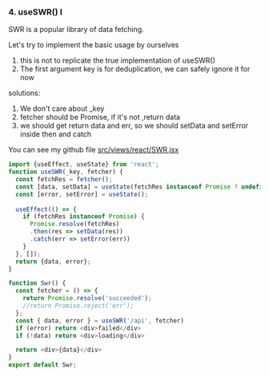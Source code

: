 
### 4. useSWR() I
SWR is a popular library of data fetching.

Let's try to implement the basic usage by ourselves

1. this is not to replicate the true implementation of useSWR()
2. The first argument key is for deduplication, we can safely ignore it for now

solutions: 
1. We don't care about _key
2. fetcher should be Promise, if it's not ,return data
3. we should get return data and err, so we should setData and setError inside then and catch

You can see my github file [src/views/react/SWR.jsx](https://github.com/jojo51778/react-code-questions/blob/main/src/views/react/SWR.jsx)

```javascript
import {useEffect, useState} from 'react';
function useSWR(_key, fetcher) {
  const fetchRes = fetcher();
  const [data, setData] = useState(fetchRes instanceof Promise ? undefined : fetchRes);
  const [error, setError] = useState();
 
  useEffect(() => {
    if (fetchRes instanceof Promise) {
      Promise.resolve(fetchRes)
      .then(res => setData(res))
      .catch(err => setError(err))
    }
  }, []);
  return {data, error};
}

function Swr() {
  const fetcher = () => {
    return Promise.resolve('succeeded');
    //return Promise.reject('err');
  };
  const { data, error } = useSWR('/api', fetcher)
  if (error) return <div>failed</div>
  if (!data) return <div>loading</div>

  return <div>{data}</div>
}
export default Swr;
```